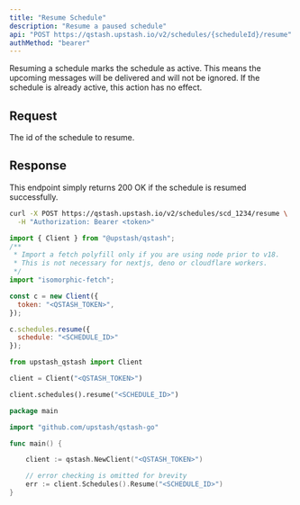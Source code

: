 ```yaml
---
title: "Resume Schedule"
description: "Resume a paused schedule"
api: "POST https://qstash.upstash.io/v2/schedules/{scheduleId}/resume"
authMethod: "bearer"
---
```


Resuming a schedule marks the schedule as active.
This means the upcoming messages will be delivered and will not be ignored. 
If the schedule is already active, this action has no effect.

## Request

<ParamField path="scheduleId" type="string" required>
  The id of the schedule to resume.
</ParamField>

## Response

This endpoint simply returns 200 OK if the schedule is resumed successfully.

<RequestExample>

```sh curl
curl -X POST https://qstash.upstash.io/v2/schedules/scd_1234/resume \
  -H "Authorization: Bearer <token>"
```

```js Node
import { Client } from "@upstash/qstash";
/**
 * Import a fetch polyfill only if you are using node prior to v18.
 * This is not necessary for nextjs, deno or cloudflare workers.
 */
import "isomorphic-fetch";

const c = new Client({
  token: "<QSTASH_TOKEN>",
});

c.schedules.resume({
  schedule: "<SCHEDULE_ID>"
});

```

```python Python 
from upstash_qstash import Client

client = Client("<QSTASH_TOKEN>")

client.schedules().resume("<SCHEDULE_ID>")
```

```go Go
package main

import "github.com/upstash/qstash-go"

func main() {

	client := qstash.NewClient("<QSTASH_TOKEN>")

	// error checking is omitted for brevity
	err := client.Schedules().Resume("<SCHEDULE_ID>")
}
```

</RequestExample>
